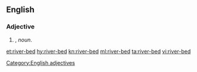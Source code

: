 ==English==

===Adjective===
{{head|en}}

# {{attributive of|river bed|lang=en|nodot=1}}, ''noun''.

[[Category:English adjectives]]

[[et:river-bed]]
[[hy:river-bed]]
[[kn:river-bed]]
[[ml:river-bed]]
[[ta:river-bed]]
[[vi:river-bed]]